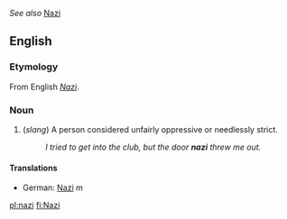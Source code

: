 ''See also'' [[Nazi]]

==English==

===Etymology===
From English ''[[Nazi#English|Nazi]]''.

===Noun===
{{en-noun|nazi|nazis}}

# (''slang'') A person considered unfairly oppressive or needlessly strict.
#: ''I tried to get into the club, but the door '''nazi''' threw me out.''

====Translations====
*German: [[Nazi]] ''m''

[[pl:nazi]]
[[fi:Nazi]]